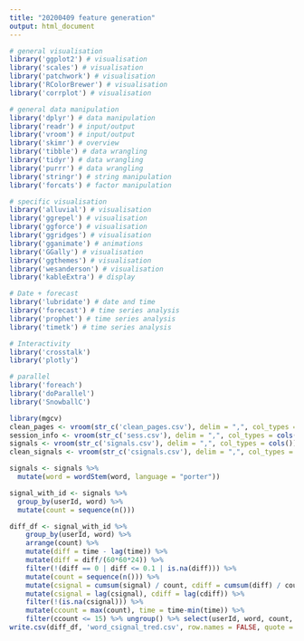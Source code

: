 ```yaml
---
title: "20200409 feature generation"
output: html_document
---
```


```r
# general visualisation
library('ggplot2') # visualisation
library('scales') # visualisation
library('patchwork') # visualisation
library('RColorBrewer') # visualisation
library('corrplot') # visualisation

# general data manipulation
library('dplyr') # data manipulation
library('readr') # input/output
library('vroom') # input/output
library('skimr') # overview
library('tibble') # data wrangling
library('tidyr') # data wrangling
library('purrr') # data wrangling
library('stringr') # string manipulation
library('forcats') # factor manipulation

# specific visualisation
library('alluvial') # visualisation
library('ggrepel') # visualisation
library('ggforce') # visualisation
library('ggridges') # visualisation
library('gganimate') # animations
library('GGally') # visualisation
library('ggthemes') # visualisation
library('wesanderson') # visualisation
library('kableExtra') # display

# Date + forecast
library('lubridate') # date and time
library('forecast') # time series analysis
library('prophet') # time series analysis
library('timetk') # time series analysis

# Interactivity
library('crosstalk')
library('plotly')

# parallel
library('foreach')
library('doParallel')
library('SnowballC')
```

```r
library(mgcv)
clean_pages <- vroom(str_c('clean_pages.csv'), delim = ",", col_types = cols())
session_info <- vroom(str_c('sess.csv'), delim = ",", col_types = cols())
signals <- vroom(str_c('signals.csv'), delim = ",", col_types = cols())
clean_signals <- vroom(str_c('csignals.csv'), delim = ",", col_types = cols())

signals <- signals %>%
  mutate(word = wordStem(word, language = "porter"))

signal_with_id <- signals %>% 
  group_by(userId, word) %>% 
  mutate(count = sequence(n()))
```

```r

diff_df <- signal_with_id %>%
    group_by(userId, word) %>%
    arrange(count) %>%
    mutate(diff = time - lag(time)) %>%
    mutate(diff = diff/(60*60*24)) %>%
    filter(!(diff == 0 | diff <= 0.1 | is.na(diff))) %>%
    mutate(count = sequence(n())) %>%
    mutate(csignal = cumsum(signal) / count, cdiff = cumsum(diff) / count) %>%
    mutate(csignal = lag(csignal), cdiff = lag(cdiff)) %>%
    filter(!(is.na(csignal))) %>%
    mutate(ccount = max(count), time = time-min(time)) %>%
    filter(ccount <= 15) %>% ungroup() %>% select(userId, word, count, signal, csignal, diff)
write.csv(diff_df, 'word_csignal_tred.csv', row.names = FALSE, quote = FALSE)
```

